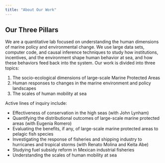 ```yaml
---
title: "About Our Work"
---
```


## Our Three Pillars

We are a quantitative lab focused on understanding the human dimensions of marine policy and environmental change. We use large data sets, computer code, and causal inference techniques to study how institutions, incentives, and the environment shape human behavior at sea, and how these behaviors feed back into the system. Our work is divided into three topics:

1. The socio-ecological dimensions of large-scale Marine Protected Areas
2. Human responses to changes in the marine environment and policy landscapes
3. The scales of human mobility at sea

Active lines of inquiry include:

- Effectiveness of conservation in the high seas (with John Lynham)
- Quantifying the distributional outcomes of large-scale marine protected areas (with Eugenia Romero)
- Evaluating the benefits, if any, of large-scale marine protected areas to pelagic fish species
- Investigating the response of fisheries and shipping industry to hurricanes and tropical storms (with Renato Molina and Keita Abe)
- Studying fuel subsidy reform in Mexican industrial fisheries
- Understanding the scales of human mobility at sea

